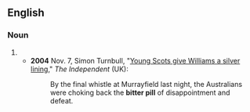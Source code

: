 ==English==

===Noun===
{{en-noun}}

# {{alternative form of|bitter pill to swallow|lang=en}}
#* '''2004''' Nov. 7, Simon Turnbull, "[http://www.independent.co.uk/sport/rugby/rugby-union/young-scots-give-williams-a-silver-lining-532366.html Young Scots give Williams a silver lining]," ''The Independent'' (UK):
#*: By the final whistle at Murrayfield last night, the Australians were choking back the '''bitter pill''' of disappointment and defeat.